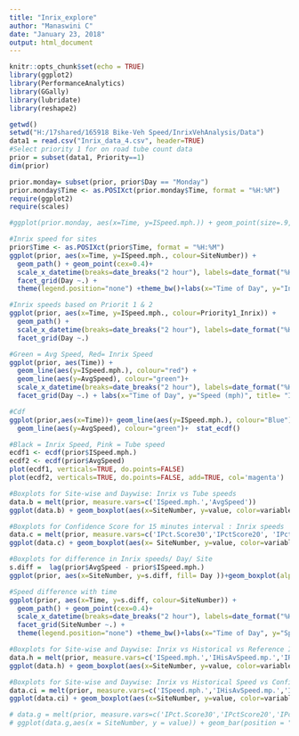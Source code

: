 ---
title: "Inrix_explore"
author: "Manaswini C"
date: "January 23, 2018"
output: html_document
---

```{r setup,echo=FALSE,results='hide',message=FALSE, include=FALSE}
knitr::opts_chunk$set(echo = TRUE)
library(ggplot2)
library(PerformanceAnalytics)
library(GGally)
library(lubridate)
library(reshape2)
```

```{r Bike-Veh}
getwd()
setwd("H:/17shared/165918 Bike-Veh Speed/InrixVehAnalysis/Data")
data1 = read.csv("Inrix_data_4.csv", header=TRUE)
#Select priority 1 for on road tube count data
prior = subset(data1, Priority==1)
dim(prior)
```

```{r time,warning=FALSE}
prior.monday= subset(prior, prior$Day == "Monday")
prior.monday$Time <- as.POSIXct(prior.monday$Time, format = "%H:%M")
require(ggplot2)
require(scales)

#ggplot(prior.monday, aes(x=Time, y=ISpeed.mph.)) + geom_point(size=.9, alpha = 0.05, colour="green") + scale_x_datetime( labels=date_format("%H:%M"))+theme_bw()+labs(x="Time of Day", y="Speed (mph)", title= "Speed variation- Monday")

#Inrix speed for sites
prior$Time <- as.POSIXct(prior$Time, format = "%H:%M")
ggplot(prior, aes(x=Time, y=ISpeed.mph., colour=SiteNumber)) + 
  geom_path() + geom_point(cex=0.4)+
  scale_x_datetime(breaks=date_breaks("2 hour"), labels=date_format("%H:%M")) +
  facet_grid(Day ~.) +
  theme(legend.position="none") +theme_bw()+labs(x="Time of Day", y="Inrix Speed (mph)")

#Inrix speeds based on Priorit 1 & 2
ggplot(prior, aes(x=Time, y=ISpeed.mph., colour=Priority1_Inrix)) + 
  geom_path() + 
  scale_x_datetime(breaks=date_breaks("2 hour"), labels=date_format("%H:%M")) +
  facet_grid(Day ~.) 

#Green = Avg Speed, Red= Inrix Speed
ggplot(prior, aes(Time)) +                   
  geom_line(aes(y=ISpeed.mph.), colour="red") + 
  geom_line(aes(y=AvgSpeed), colour="green")+ 
  scale_x_datetime(breaks=date_breaks("2 hour"), labels=date_format("%H:%M")) +
  facet_grid(Day ~.) + labs(x="Time of Day", y="Speed (mph)", title= "Inrix v/s Tube data for days")

#Cdf
ggplot(prior,aes(x=Time))+ geom_line(aes(y=ISpeed.mph.), colour="Blue") + 
  geom_line(aes(y=AvgSpeed), colour="green")+  stat_ecdf()

#Black = Inrix Speed, Pink = Tube speed
ecdf1 <- ecdf(prior$ISpeed.mph.)
ecdf2 <- ecdf(prior$AvgSpeed)
plot(ecdf1, verticals=TRUE, do.points=FALSE)
plot(ecdf2, verticals=TRUE, do.points=FALSE, add=TRUE, col='magenta')

#Boxplots for Site-wise and Daywise: Inrix vs Tube speeds
data.b = melt(prior, measure.vars=c('ISpeed.mph.','AvgSpeed'))
ggplot(data.b) + geom_boxplot(aes(x=SiteNumber, y=value, color=variable))+   facet_grid(Day ~.)

#Boxplots for Confidence Score for 15 minutes interval : Inrix speeds
data.c = melt(prior, measure.vars=c('IPct.Score30','IPctScore20', 'IPctScore10'))
ggplot(data.c) + geom_boxplot(aes(x= SiteNumber, y=value, color=variable))

#Boxplots for difference in Inrix speeds/ Day/ Site
s.diff =  lag(prior$AvgSpeed - prior$ISpeed.mph.)
ggplot(prior, aes(x=SiteNumber, y=s.diff, fill= Day ))+geom_boxplot(alpha=0.3)+ scale_fill_brewer(palette="Paired")

#Speed difference with time
ggplot(prior, aes(x=Time, y=s.diff, colour=SiteNumber)) + 
  geom_path() + geom_point(cex=0.4)+
  scale_x_datetime(breaks=date_breaks("2 hour"), labels=date_format("%H:%M")) +
  facet_grid(SiteNumber ~.) +
  theme(legend.position="none") +theme_bw()+labs(x="Time of Day", y="Speed lag (mph)")

#Boxplots for Site-wise and Daywise: Inrix vs Historical vs Reference Inrix Speed
data.h = melt(prior, measure.vars=c('ISpeed.mph.','IHisAvSpeed.mp.','IRefSpeed.mph.'))
ggplot(data.h) + geom_boxplot(aes(x=SiteNumber, y=value, color=variable))

#Boxplots for Site-wise and Daywise: Inrix vs Historical Speed vs Confidence
data.ci = melt(prior, measure.vars=c('ISpeed.mph.','IHisAvSpeed.mp.','ICValue'))
ggplot(data.ci) + geom_boxplot(aes(x=SiteNumber, y=value, color=variable))

# data.g = melt(prior, measure.vars=c('IPct.Score30','IPctScore20','IPctScore10'))
# ggplot(data.g,aes(x = SiteNumber, y = value)) + geom_bar(position = "fill",stat = "identity") + scale_y_continuous(labels = percent_format())



```
